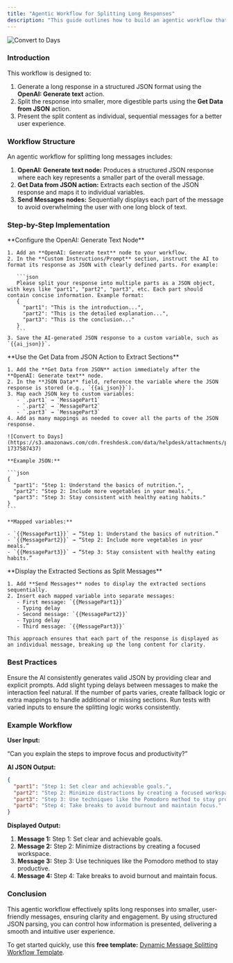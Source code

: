 ```yaml
---
title: "Agentic Workflow for Splitting Long Responses"
description: "This guide outlines how to build an agentic workflow that dynamically splits a long AI-generated message into smaller, sequentially displayed individual messages using structured JSON parsing."
---
```



![Convert to Days](https://s3.amazonaws.com/cdn.freshdesk.com/data/helpdesk/attachments/production/150098302794/original/YC1cJxyhqDjS0SoGKuGFF81YW-6Dvy6eTw.jpeg?1737587761)

### Introduction

This workflow is designed to:

1. Generate a long response in a structured JSON format using the **OpenAI: Generate text** action.
2. Split the response into smaller, more digestible parts using the **Get Data from JSON** action.
3. Present the split content as individual, sequential messages for a better user experience.

### Workflow Structure

An agentic workflow for splitting long messages includes:

1. **OpenAI: Generate text node:** Produces a structured JSON response where each key represents a smaller part of the overall message.
2. **Get Data from JSON action:** Extracts each section of the JSON response and maps it to individual variables.
3. **Send Messages nodes:** Sequentially displays each part of the message to avoid overwhelming the user with one long block of text.

### Step-by-Step Implementation

<Steps>
  <Step>
    **Configure the OpenAI: Generate Text Node**

    1. Add an **OpenAI: Generate text** node to your workflow.
    2. In the **Custom Instructions/Prompt** section, instruct the AI to format its response as JSON with clearly defined parts. For example:

       ```json
       Please split your response into multiple parts as a JSON object, with keys like "part1", "part2", "part3", etc. Each part should contain concise information. Example format:
       {
         "part1": "This is the introduction...",
         "part2": "This is the detailed explanation...",
         "part3": "This is the conclusion..."
       }
       ```
    3. Save the AI-generated JSON response to a custom variable, such as `{{ai_json}}`.
  </Step>
  <Step>
    **Use the Get Data from JSON Action to Extract Sections**

    1. Add the **Get Data from JSON** action immediately after the **OpenAI: Generate text** node.
    2. In the **JSON Data** field, reference the variable where the JSON response is stored (e.g., `{{ai_json}}`).
    3. Map each JSON key to custom variables:
       - `.part1` → `MessagePart1`
       - `.part2` → `MessagePart2`
       - `.part3` → `MessagePart3`
    4. Add as many mappings as needed to cover all the parts of the JSON response.

    ![Convert to Days](https://s3.amazonaws.com/cdn.freshdesk.com/data/helpdesk/attachments/production/150098302419/original/XFKn2zUIWtnhROugY97eg91ngXYgeyiKNg.jpeg?1737587437)

    **Example JSON:**

    ```json
    {
      "part1": "Step 1: Understand the basics of nutrition.",
      "part2": "Step 2: Include more vegetables in your meals.",
      "part3": "Step 3: Stay consistent with healthy eating habits."
    }
    ```

    **Mapped variables:**

    - `{{MessagePart1}}` → “Step 1: Understand the basics of nutrition.”
    - `{{MessagePart2}}` → “Step 2: Include more vegetables in your meals.”
    - `{{MessagePart3}}` → “Step 3: Stay consistent with healthy eating habits.”
  </Step>
  <Step>
    **Display the Extracted Sections as Split Messages**

    1. Add **Send Messages** nodes to display the extracted sections sequentially.
    2. Insert each mapped variable into separate messages:
       - First message: `{{MessagePart1}}`
       - Typing delay
       - Second message: `{{MessagePart2}}`
       - Typing delay
       - Third message: `{{MessagePart3}}`

    This approach ensures that each part of the response is displayed as an individual message, breaking up the long content for clarity.
  </Step>
</Steps>

### Best Practices

<CardGroup cols={2}>
  <Card title="Validate JSON Structure">
    Ensure the AI consistently generates valid JSON by providing clear and explicit prompts.
  </Card>
  <Card title="Set Typing Delays">
    Add slight typing delays between messages to make the interaction feel natural.
  </Card>
  <Card title="Handle Varying Lengths">
    If the number of parts varies, create fallback logic or extra mappings to handle additional or missing sections.
  </Card>
  <Card title="Test Thoroughly">
    Run tests with varied inputs to ensure the splitting logic works consistently.
  </Card>
</CardGroup>

### Example Workflow

**User Input:**

“Can you explain the steps to improve focus and productivity?”

**AI JSON Output:**

```json
{
  "part1": "Step 1: Set clear and achievable goals.",
  "part2": "Step 2: Minimize distractions by creating a focused workspace.",
  "part3": "Step 3: Use techniques like the Pomodoro method to stay productive.",
  "part4": "Step 4: Take breaks to avoid burnout and maintain focus."
}
```

**Displayed Output:**

1. **Message 1:** Step 1: Set clear and achievable goals.
2. **Message 2:** Step 2: Minimize distractions by creating a focused workspace.
3. **Message 3:** Step 3: Use techniques like the Pomodoro method to stay productive.
4. **Message 4:** Step 4: Take breaks to avoid burnout and maintain focus.

### Conclusion

This agentic workflow effectively splits long responses into smaller, user-friendly messages, ensuring clarity and engagement. By using structured JSON parsing, you can control how information is presented, delivering a smooth and intuitive user experience.

To get started quickly, use this **free template:** [Dynamic Message Splitting Workflow Template](https://www.google.com/search?q=https://chatbotbuilder.ai/flow-template/dynamic-message-splitting).